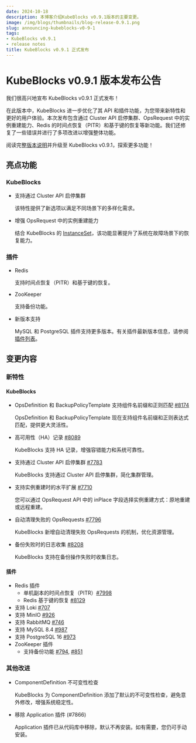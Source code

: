 ```yaml
---
date: 2024-10-18
description: 本博客介绍KubeBlocks v0.9.1版本的主要变更。
image: /img/blogs/thumbnails/blog-release-0.9.1.png
slug: announcing-kubeblocks-v0-9-1
tags:
- KubeBlocks v0.9.1
- release notes
title: KubeBlocks v0.9.1 正式发布
---
```

# KubeBlocks v0.9.1 版本发布公告

我们很高兴地宣布 KubeBlocks v0.9.1 正式发布！

在此版本中，KubeBlocks 进一步优化了其 API 和插件功能，为您带来新特性和更好的用户体验。本次发布包含通过 Cluster API 启停集群、OpsRequest 中的实例重建能力、Redis 的时间点恢复（PITR）和基于键的恢复等新功能。我们还修复了一些错误并进行了多项改进以增强整体功能。

阅读完整[版本说明](https://kubeblocks.io/docs/preview/user_docs/upgrade/upgrade-with-kbcli/upgrade-kubeblocks-to-0.9.1)并升级至 KubeBlocks v0.9.1，探索更多功能！

## 亮点功能

### KubeBlocks

- 支持通过 Cluster API 启停集群

  该特性提供了新选项以满足不同场景下的多样化需求。

- 增强 OpsRequest 中的实例重建能力

  结合 KubeBlocks 的 [InstanceSet](https://kubeblocks.io/blog/instanceset-introduction)，该功能显著提升了系统在故障场景下的恢复能力。

### 插件

- Redis
  
  支持时间点恢复（PITR）和基于键的恢复。

- ZooKeeper

  支持备份功能。

- 新版本支持

  MySQL 和 PostgreSQL 插件支持更多版本。有关插件最新版本信息，请参阅[插件列表](https://github.com/apecloud/kubeblocks-addons?tab=readme-ov-file#supported-add-ons)。

## 变更内容

### 新特性

#### KubeBlocks

- OpsDefinition 和 BackupPolicyTemplate 支持组件名前缀和正则匹配 [#8174](https://github.com/apecloud/kubeblocks/pull/8174)

  OpsDefinition 和 BackupPolicyTemplate 现在支持组件名前缀和正则表达式匹配，提供更大灵活性。

- 高可用性（HA）记录 [#8089](https://github.com/apecloud/kubeblocks/pull/8089)

  KubeBlocks 支持 HA 记录，增强容错能力和系统可靠性。

- 支持通过 Cluster API 启停集群 [#7783](https://github.com/apecloud/kubeblocks/pull/7783)

  KubeBlocks 支持通过 Cluster API 启停集群，简化集群管理。

- 支持实例重建时的水平扩展 [#7710](https://github.com/apecloud/kubeblocks/pull/7710)

  您可以通过 OpsRequest API 中的 inPlace 字段选择实例重建方式：原地重建或远程重建。

- 自动清理失败的 OpsRequests [#7796](https://github.com/apecloud/kubeblocks/pull/7796)

  KubeBlocks 新增自动清理失败 OpsRequests 的机制，优化资源管理。

- 备份失败时的日志收集 [#8208](https://github.com/apecloud/kubeblocks/pull/8208)

  KubeBlocks 支持在备份操作失败时收集日志。

#### 插件

- Redis 插件
  - 单机副本的时间点恢复（PITR）[#7998](https://github.com/apecloud/kubeblocks/pull/7998)
  - Redis 基于键的恢复 [#8129](https://github.com/apecloud/kubeblocks/pull/8129)
- 支持 Loki [#707](https://github.com/apecloud/kubeblocks-addons/pull/707)
- 支持 MinIO [#926](https://github.com/apecloud/kubeblocks-addons/pull/926)
- 支持 RabbitMQ [#746](https://github.com/apecloud/kubeblocks-addons/pull/746)
- 支持 MySQL 8.4 [#987](https://github.com/apecloud/kubeblocks-addons/pull/987)
- 支持 PostgreSQL 16 [#973](https://github.com/apecloud/kubeblocks-addons/pull/973)
- ZooKeeper 插件
   - 支持备份功能 [#794](https://github.com/apecloud/kubeblocks-addons/pull/794), [#851](https://github.com/apecloud/kubeblocks-addons/pull/851)

### 其他改进

- ComponentDefinition 不可变性检查

  KubeBlocks 为 ComponentDefinition 添加了默认的不可变性检查，避免意外修改，增强系统稳定性。

- 移除 Application 插件 (#7866)

  Application 插件已从代码库中移除，默认不再安装。如有需要，您仍可手动安装。